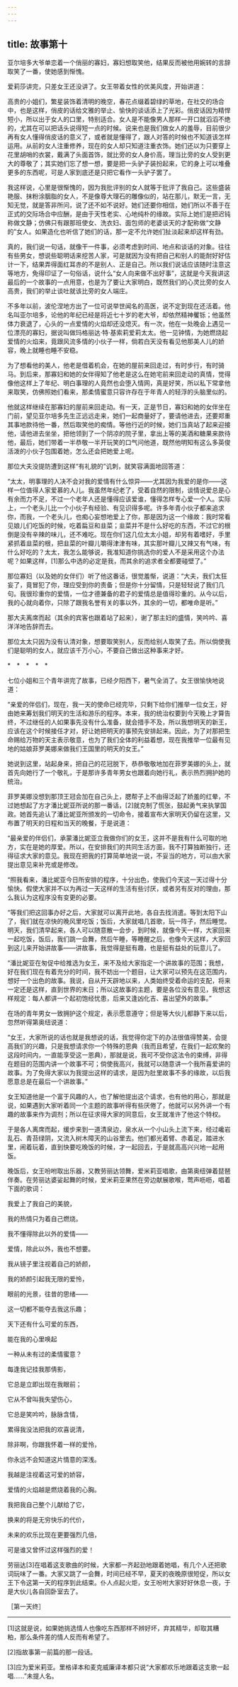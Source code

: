 ```yaml
---
---
---
```

title: 故事第十
---

亚尔培多大爷单恋着一个俏丽的寡妇，寡妇想取笑他，结果反而被他用婉转的言辞取笑了一番，使她感到惭愧。



爱莉莎讲完，只差女王还没讲了。女王带着女性的优美风度，开始讲道：

高贵的小姐们，繁星装饰着清明的晚空，春花点缀着碧绿的草地，在社交的场合中，也是这样，俏皮的话给文雅的举止、愉快的谈话添上了光彩。俏皮话因为精悍短小，所以出于女人的口里，特别适合。女人是不能像男人那样一开口就滔滔不绝的，尤其在可以把话头说得短一点的时候。说来也是我们做女人的羞辱，目前很少再有女人懂得俏皮话的意义了，或者就是懂得了，跟人对答的时候也不知道该怎样运用。从前的女人注重修养，现在的女人却只知道注重衣饰。她们还以为只要穿上花里胡哨的衣裳，戴满了头面首饰，就比旁的女人身价高，理当比旁的女人受到更大的尊敬了；其实她们忘了想一想，要是把一头驴子装扮起来，它的身上可以堆叠更多的东西呢，可是人家到底还是只把它看作一头驴子罢了。

我这样说，心里是很惭愧的，因为我批评别的女人就等于批评了我自己。这些盛装艳服、抹粉涂胭脂的女人，不是像尊大理石的雕像似的，站在那儿，默无一言，无知无觉，就是答非所问，说了还不如不说好。她们还要你相信，她们所以不善于在正式的交际场合中应酬，是由于天性老实、心地纯朴的缘故。实际上她们是把迟钝称做文静；仿佛只有跟那班使女、洗衣妇、面包师的老婆谈天的才配称做“文静的”女人。如果造化也听信了她们的话，那一定不允许她们扯淡起来却这样有劲。

真的，我们说一句话，就像干一件事，必须考虑到时间、地点和谈话的对象。往往有些男女，想说些聪明话来挖苦人家，可是就因为没有把自己和别人的能耐好好估计一下，结果弄得面红耳赤的不是别人、正是自己。所以我们说话应该随时注意这等地方，免得印证了一句俗话，说什么“女人向来做不出好事”，这就是今天我讲这最后的一个故事的一点用意，也是为了要让大家明白，既然我们的心灵比旁的女人高贵，我们的举止谈吐就该比旁的女人端庄。

不多年以前，波伦涅地方出了一位可说举世闻名的高医，说不定到现在还活着。他名叫亚尔培多，论他的年纪已经是将近七十岁的老大爷，却依然精神矍铄；他虽然体力衰退了，心头的一点爱情的火焰却还没熄灭。有一次，他在一处晚会上遇见一位漂亮的寡妇，据说叫做玛格丽达·特·基索莉爱莉太太。他一见钟情，为她燃烧起爱情的火焰来，竟跟风流多情的小伙子一样，倘若白天没有看见他那美人儿的娇容，晚上就睡也睡不安稳。

为了想看他的美人，他老是借着机会，在她的屋前来回走过，有时步行，有时骑马。到后来，那寡妇和她的女伴得知了他老是这么在她宅前来回走动的真情，觉得像他这样上了年纪、明白事理的人竟然也会堕入情网，真是好笑，所以私下常拿他来取笑，仿佛照她们看来，那柔情蜜意只容许存在于年青人的轻浮的头脑里似的。

他就这样继续在那寡妇的屋前来回走动。有一天，正是节日，寡妇和她的女伴坐在门前，望见亚尔培多先生正远远走来，她们一起商量好了，要请他进去，还要郑重其事地款待他一番，然后取笑他的痴情。等他行近的时候，她们当真站了起来迎接他，请他进去坐坐，把他领到了一个阴凉的院子里，拿出上等的美酒和糖果来款待他，最后，她们带着一半恭敬一半开玩笑的口气问他道，既然他明知有这么多英俊活泼的小伙子包围着她，怎么还会把她爱上呢。

那位大夫没提防遭到这样“有礼貌的”讥刺，就笑容满面地回答道：

“太太，明事理的人决不会对我的爱情有什么惊异——尤其因为我爱的是你——这样一位值得人家爱慕的人儿。我虽然年纪老了，受着自然的限制，谈情说爱总是心有余而力不足，不过一个老年人还是懂得应该爱谁，懂得怎样专心爱一个人。实际上，一个老头儿比一个小伙子有经验、有见识得多呢。许多年青小伙子都来追求你，而我，一个老头儿，也痴心妄想地爱上了你，那是因为这一个缘故：我时常看见娘儿们吃饭的时候，吃着扁豆和韭菜；韭菜并不是什么好吃的东西，不过它的根倒是没有辛辣的味儿，还不难吃。现在你们这几位太太小姐，却另有着嗜好，手里紧抓着韭菜的根，把韭菜的叶瓣儿嚼得津津有味，其实那叶瓣儿又辣又有气味，有什么好吃的？太太，我怎么能够说，我准知道你挑选你的爱人不是采用这个办法呢？如果这样，[1]那么中选的必定是我，而其余的追求者全都要碰壁了。”

那位寡妇（以及她的女伴们）听了他这番话，很觉羞惭，说道：“大夫，我们太狂妄了，竟冒犯了你，理应受到你的责备；但是你十分留情，只是轻轻说了我们几句。我很珍重你的爱情，一位才德兼备的君子的爱情总是值得珍重的。从今以后，我的心就向着你，只除了跟我名誉有关的事以外，其余的一切，都唯命是听。”

那大夫离席而起（其余的宾客也跟着站了起来），谢了那主妇的盛情，笑吟吟、喜洋洋地告辞而去。

那位太太只因为没有认清对象，想要取笑别人，反而给别人取笑了去。所以倘使我们是聪明的女人，就应该千万小心，不要自己做出这种事来才好。

*　*　*　*　*

七位小姐和三个青年讲完了故事，已经夕阳西下，暑气全消了。女王很愉快地说道：

“亲爱的伴侣们，现在，我一天的使命已经完毕，只剩下给你们推举一位女王，好由她来筹划我们明天的生活和游乐的程序。本来，我的统治权要到今天晚上才算告终，不过继任的人如果事先没有什么准备，就会措手不及，所以我想明天的新王，应该在这个时候接任才对，好让她把明天的事预先安排起来。因此，为了对那把生命赐给万物的天主表示敬意，也为了我们全体的利益着想，现在我推举一位最有见地的姑娘菲罗美娜来做我们王国里的明天的女王。”

她说到这里，站起身来，把自己的花冠脱下，恭恭敬敬地加在菲罗美娜的头上，就首先向她行了一个敬礼，于是那许多青年男女也跟着向她行礼，表示热烈拥护她的统治。

菲罗美娜没想到那顶王冠会加在自己头上，腮帮子上不由得泛起了娇羞的红晕，不过她想起了方才潘比妮亚所说的那一番话，[2]就克制了慌张，鼓起勇气来执掌国政。她首先追认了潘比妮亚所颁发的一切命令，接着宣布大家明天仍留在这里，又布置了明天的日程和当天的晚餐，于是说道：

“最亲爱的伴侣们，承蒙潘比妮亚立我做你们的女王，这并不是我有什么可取的地方，实在是她的厚爱。所以，在安排我们的共同生活方面，我不打算独断独行，还得征求大家的意见。我现在把我的打算简单地说一说，不妥当的地方，可以由大家提出意见来补充或是修改。

“照我看来，潘比妮亚今日所安排的程序，十分出色，使我们今天这一天过得十分愉快。假使大家并不以为再过一天这样的生活有些讨厌，或者另有反对的理由，那么我认为这程序没有变更的必要。

“等我们把这回事办好之后，大家就可以离开此地，各自去找消遣。等到太阳下山了，我们就在凉快的晚风里吃饭；饭后，大家就唱几首歌，玩一阵子，然后睡觉。明天，我们清早起来，各人可以随意散一会步，到时候，就像今天一样，大家回来一起吃饭，饭后，我们跳一会舞，然后午睡，等睡醒之后，也像今天这样，大家回到这儿来开始讲故事——讲故事，我觉得是挺有趣，也是挺有益处的玩意儿了。

“潘比妮亚在匆促中给推选为女王，来不及给大家指定一个讲故事的范围；我想，好在我们现在有着充分的时间，我不妨出一个题目，让大家可以预先在这范围内，想好一个出色的故事。我说，自从开天辟地以来，人类始终受着命运的支配，将来一定还是这样，直到世界的末日；所以这故事的主题，要是各位没有意见，我想这样规定：每人都讲一个起初饱经忧患，后来又逢凶化吉、喜出望外的故事。”

在场的青年男女一致拥护这个规定，表示愿意遵守；但是等大伙儿都静下来以后，忽然听得第奥纽说道：

“女王，大家所说的话也就是我想说的话，我觉得你定下的办法很值得赞美，会提高我们的兴趣，只是我想请求你一个特殊的恩典（我而且希望，在我们一起欢聚的这段时间内，一直能享受这一恩典），那就是说，我可不受你这法令的束缚，非得在题目的范围内讲一个故事不可；倘使我高兴，我就可以随意讲一个我所喜爱讲的故事。为了免得大家以为我提出这样的请求，是因为肚里故事不多的缘故，以后我愿意总是在最后一个讲故事。”

女王知道他是一个富于风趣的人，也了解他提出这个请求，也有他的用心，那就是说，如果遇到大家听着同一个主题的故事听得有些厌倦了，他就可以另外讲一个有趣的故事来作为调剂；所以在征求得大家的同意后，女王就准许了他这个特权。

于是各人离席而起，缓步来到一道清泉边，泉水从一个小山头上流下来，经过巉岩乱石、青苔绿阴，又流入树木障天的山谷里去。他们都光着臂、赤着足，踏进水里，闹着玩着，直到快要吃晚饭的时候，才一起回去，于是就高高兴兴地一起用饭。

晚饭后，女王吩咐取出乐器，又教劳丽达领舞，爱米莉亚唱歌，由第奥纽弹着琵琶伴奏。在劳丽达婆娑起舞的时候，爱米莉亚果然在旁边献展歌喉，莺声呖呖，唱着下面的歌词：

我爱上了我自己的美貌，

我的热情只为着自己燃烧。

我不懂得除此以外的爱情——

爱情，除此以外，我也不想要。





我从镜子里注视着自己的娇颜，

我的娇颜引起我无限的爱怜，

眼前的光景，往昔的思绪——

这一切都不能夺去我这乐趣；

天下还有什么可爱的东西，

能在我的心里唤起

一种从未有过的柔情蜜意？





每逢我记挂我那倩影，

它总是立即出现在我眼前；

它从不曾叫我失望伤心，

它总是笑吟吟，脉脉含情，

累得我没法把我的欢喜说清，

除非啊，你跟我怀着一样的爱怜，

你永远不会知道这片情意的深浅。





我越是注视着这可爱的娇容，

爱情的火焰越是燃烧着我的心胸。

我把我自己整个儿献给了它，

换来的将是无穷快乐的代价，

未来的欢乐比现在更要强烈几倍，

可是谁又曾怀过这样强烈的爱！



劳丽达[3]在唱着这支歌曲的时候，大家都一齐起劲地跟着她唱，有几个人还把歌词玩味了一番。大家又跳了一会舞，时间已经不早，夏天的夜晚原很短促，所以女王下令这第一天的程序到此结束。仆人点起火炬，女王吩咐大家好好休息一夜，于是大伙儿各自回卧室去了。





［第一天终］



* * *



[1]这就是说，如果她挑选情人也像吃东西那样不辨好坏，弃其精华，却取其糟粕，那么条件差的情人反而有希望了。

[2]指故事第一前篇的那一段话。

[3]应为爱米莉亚。里格译本和麦克威廉译本都只说“大家都欢乐地跟着这支歌一起唱……”未提人名。